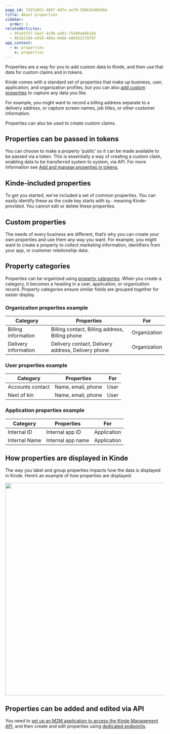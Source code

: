```yaml
---
page_id: f297a051-485f-4d7e-ae70-58063e96b60a
title: About properties
sidebar:
  order: 1
relatedArticles:
  - 9fa41f57-5ee7-4c8b-a401-f5384e8db1bb
  - 8b1b2198-e919-484a-846b-e89422178707
app_context:
  - m: properties
    s: properties
---
```


Properties are a way for you to add custom data to Kinde, and then use that data for custom claims and in tokens.

Kinde comes with a standard set of properties that make up business, user, application, and organization profiles, but you can also [add custom properties](/properties/work-with-properties/manage-properties/) to capture any data you like.

For example, you might want to record a billing address separate to a delivery address, or capture screen names, job titles, or other customer information.

Properties can also be used to create custom claims.

## Properties can be passed in tokens

You can choose to make a property ‘public’ so it can be made available to be passed via a token. This is essentially a way of creating a custom claim, enabling data to be transferred system to system, via API. For more information see [Add and manage properties in tokens](/properties/work-with-properties/properties-in-tokens/).

## Kinde-included properties

To get you started, we’ve included a set of common properties. You can easily identify these as the code key starts with `kp-` meaning Kinde-provided. You cannot edit or delete these properties.

## Custom properties

The needs of every business are different, that’s why you can create your own properties and use them any way you want. For example, you might want to create a property to collect marketing information, identifiers from your app, or customer relationship data.

## Property categories

Properties can be organized using [property categories](/properties/work-with-properties/property-groups/). When you create a category, it becomes a heading in a user, application, or organization record. Property categories ensure similar fields are grouped together for easier display. 

### Organization properties example

| Category             | Properties                                         | For          |
| -------------------- | -------------------------------------------------- | ------------ |
| Billing information  | Billing contact, Billing address, Billing phone    | Organization |
| Delivery information | Delivery contact, Delivery address, Delivery phone | Organization |

### User properties example

| Category         | Properties         | For  |
| ---------------- | ------------------ | ---- |
| Accounts contact | Name, email, phone | User |
| Next of kin      | Name, email, phone | User |

### Application properties example

| Category      | Properties         | For         |
| -----------   | ------------       | ----        |
| Internal ID   | Internal app ID    | Application |
| Internal Name | Internal app name  | Application |


## How properties are displayed in Kinde

The way you label and group properties impacts how the data is displayed in Kinde. Here’s an example of how properties are displayed:

<img
  src="https://imagedelivery.net/skPPZTHzSlcslvHjesZQcQ/8250f7ea-f6a2-4c47-2e40-a824ef4f4800/public"
  alt=""
  width="672px"
  height="auto"
  fetchpriority="low"
  loading="lazy"
  decoding="async"
/>

## Properties can be added and edited via API

You need to [set up an M2M application to access the Kinde Management API](/developer-tools/kinde-api/connect-to-kinde-api/), and then create and edit properties using [dedicated endpoints](https://kinde.com/api/docs/#kinde-management-api-properties). 
